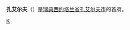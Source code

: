 {{Unreferenced|time=2018-08-10T06:51:58+00:00}}
{{Infobox Settlement
| name = 孔艾尔夫<br/>Kungälv
| image_skyline = Kungälv, sedd från Fars hatt, den 4 juli 2006.JPG
| imagesize = 250px
| image_caption = 
| image_flag = 
| image_shield = 
| pushpin_map = Sweden
| pushpin_label_position = bottom
| subdivision_type = 国家
| subdivision_name = {{SWE}}
| subdivision_type1 = [[瑞典行政区划|省]]
| subdivision_name1 = [[西约塔兰省|西约塔兰省]]
| subdivision_type2 = [[瑞典行政区划|市]]
| subdivision_name2 =  [[孔艾尔夫市|孔艾尔夫市]]
| elevation_m = 
| elevation_ft = 
| area_total_km2 = 10.96
| population_as_of = 2005年
| population_total = 21139
| population_density_km2 = auto
| timezone = [[CET|CET]]
| utc_offset = +1
| timezone_DST = [[CEST|CEST]]
| utc_offset_DST = +2
| latd = 57
| latm = 52
| lats = 
| latNS = N
| longd = 11
| longm = 58
| longs = 
| longEW = E
| website =  
}}
'''孔艾尔夫'''（{{lang-sv|Kungälv}}）是[[瑞典|瑞典]][[西约塔兰省|西约塔兰省]][[孔艾尔夫市|孔艾尔夫市]]的首府。

{{Authority control}}
{{Sweden-geo-stub}}

[[Category:西约塔兰省城市|K]]